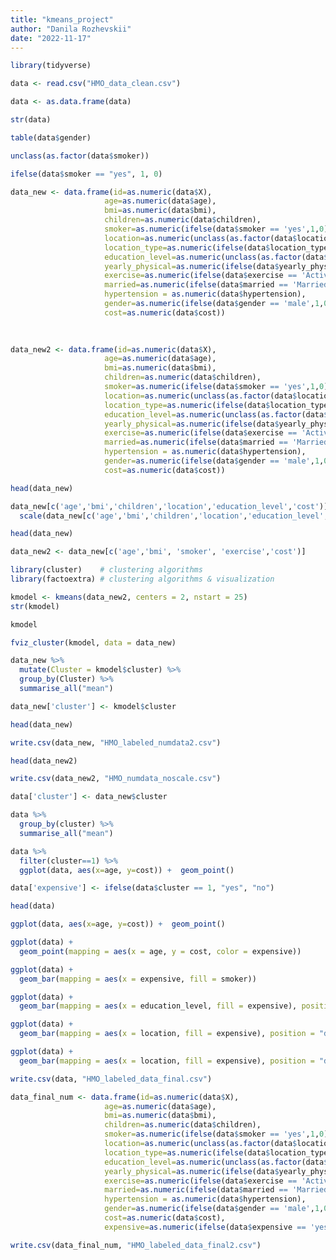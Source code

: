 ---
title: "kmeans_project"
author: "Danila Rozhevskii"
date: "2022-11-17"
---

```{r}
library(tidyverse)
```

```{r}
data <- read.csv("HMO_data_clean.csv")
```

```{r}
data <- as.data.frame(data)
```

```{r}
str(data)
```

```{r}
table(data$gender)
```

```{r}
unclass(as.factor(data$smoker))
```

```{r}
ifelse(data$smoker == "yes", 1, 0)
```

```{r}
data_new <- data.frame(id=as.numeric(data$X),
                     age=as.numeric(data$age),
                     bmi=as.numeric(data$bmi),
                     children=as.numeric(data$children),
                     smoker=as.numeric(ifelse(data$smoker == 'yes',1,0)),
                     location=as.numeric(unclass(as.factor(data$location))),
                     location_type=as.numeric(ifelse(data$location_type == 'Country',1,0)),
                     education_level=as.numeric(unclass(as.factor(data$education_level))),
                     yearly_physical=as.numeric(ifelse(data$yearly_physical == 'Yes',1,0)),
                     exercise=as.numeric(ifelse(data$exercise == 'Active',1,0)),
                     married=as.numeric(ifelse(data$married == 'Married',1,0)),
                     hypertension = as.numeric(data$hypertension),
                     gender=as.numeric(ifelse(data$gender == 'male',1,0)),
                     cost=as.numeric(data$cost))
                     
                     
```

```{r}
data_new2 <- data.frame(id=as.numeric(data$X),
                     age=as.numeric(data$age),
                     bmi=as.numeric(data$bmi),
                     children=as.numeric(data$children),
                     smoker=as.numeric(ifelse(data$smoker == 'yes',1,0)),
                     location=as.numeric(unclass(as.factor(data$location))),
                     location_type=as.numeric(ifelse(data$location_type == 'Country',1,0)),
                     education_level=as.numeric(unclass(as.factor(data$education_level))),
                     yearly_physical=as.numeric(ifelse(data$yearly_physical == 'Yes',1,0)),
                     exercise=as.numeric(ifelse(data$exercise == 'Active',1,0)),
                     married=as.numeric(ifelse(data$married == 'Married',1,0)),
                     hypertension = as.numeric(data$hypertension),
                     gender=as.numeric(ifelse(data$gender == 'male',1,0)),
                     cost=as.numeric(data$cost))

```

```{r}
head(data_new)
```

```{r}
data_new[c('age','bmi','children','location','education_level','cost')] <- 
  scale(data_new[c('age','bmi','children','location','education_level','cost')])
```


```{r}
head(data_new)
```

```{r}
data_new2 <- data_new[c('age','bmi', 'smoker', 'exercise','cost')]
```

```{r}
library(cluster)    # clustering algorithms
library(factoextra) # clustering algorithms & visualization
```


```{r}
kmodel <- kmeans(data_new2, centers = 2, nstart = 25)
str(kmodel)
```

```{r}
kmodel
```

```{r}
fviz_cluster(kmodel, data = data_new)
```

```{r}
data_new %>%
  mutate(Cluster = kmodel$cluster) %>%
  group_by(Cluster) %>%
  summarise_all("mean")
```

```{r}
data_new['cluster'] <- kmodel$cluster
```

```{r}
head(data_new)
```

```{r}
write.csv(data_new, "HMO_labeled_numdata2.csv")
```

```{r}
head(data_new2)
```

```{r}
write.csv(data_new2, "HMO_numdata_noscale.csv")
```

```{r}
data['cluster'] <- data_new$cluster
```

```{r}
data %>%
  group_by(cluster) %>%
  summarise_all("mean")
```
```{r}
data %>%
  filter(cluster==1) %>%
  ggplot(data, aes(x=age, y=cost)) +  geom_point()
```

```{r}
data['expensive'] <- ifelse(data$cluster == 1, "yes", "no")
```

```{r}
head(data)
```

```{r}
ggplot(data, aes(x=age, y=cost)) +  geom_point()
```

```{r}
ggplot(data) + 
  geom_point(mapping = aes(x = age, y = cost, color = expensive))
```

```{r}
ggplot(data) + 
  geom_bar(mapping = aes(x = expensive, fill = smoker))
```

```{r}
ggplot(data) + 
  geom_bar(mapping = aes(x = education_level, fill = expensive), position = "dodge")
```

```{r}
ggplot(data) + 
  geom_bar(mapping = aes(x = location, fill = expensive), position = "dodge")
```

```{r}
ggplot(data) + 
  geom_bar(mapping = aes(x = location, fill = expensive), position = "dodge")
```

```{r}
write.csv(data, "HMO_labeled_data_final.csv")
```

```{r}
data_final_num <- data.frame(id=as.numeric(data$X),
                     age=as.numeric(data$age),
                     bmi=as.numeric(data$bmi),
                     children=as.numeric(data$children),
                     smoker=as.numeric(ifelse(data$smoker == 'yes',1,0)),
                     location=as.numeric(unclass(as.factor(data$location))),
                     location_type=as.numeric(ifelse(data$location_type == 'Country',1,0)),
                     education_level=as.numeric(unclass(as.factor(data$education_level))),
                     yearly_physical=as.numeric(ifelse(data$yearly_physical == 'Yes',1,0)),
                     exercise=as.numeric(ifelse(data$exercise == 'Active',1,0)),
                     married=as.numeric(ifelse(data$married == 'Married',1,0)),
                     hypertension = as.numeric(data$hypertension),
                     gender=as.numeric(ifelse(data$gender == 'male',1,0)),
                     cost=as.numeric(data$cost),
                     expensive=as.numeric(ifelse(data$expensive == 'yes',1,0)))

```

```{r}
write.csv(data_final_num, "HMO_labeled_data_final2.csv")
```


